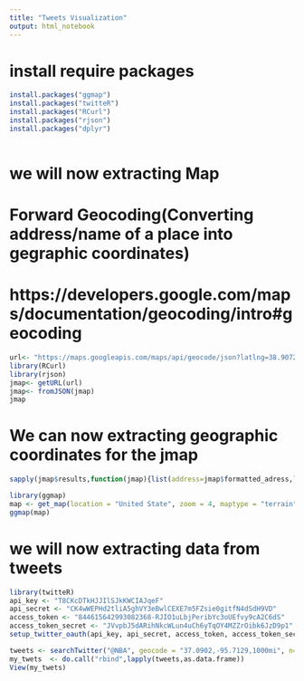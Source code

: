 ```yaml
---
title: "Tweets Visualization"
output: html_notebook
---
```


# install require packages
```r
install.packages("ggmap")
install.packages("twitteR") 
install.packages("RCurl")
install.packages("rjson")
install.packages("dplyr")
                 
```

# we will now extracting Map
# Forward Geocoding(Converting address/name of a place into gegraphic coordinates)
# https://developers.google.com/maps/documentation/geocoding/intro#geocoding

```r
url<- "https://maps.googleapis.com/maps/api/geocode/json?latlng=38.9072,-77.0369"
library(RCurl)
library(rjson)
jmap<- getURL(url)
jmap<- fromJSON(jmap)
jmap

```
# We can now extracting geographic coordinates for the jmap
```r
sapply(jmap$results,function(jmap){list(address=jmap$formatted_adress,latitude=jmap$geometry$location$lat,longitude=jmap$geometry$location$lng)})
```

```r
library(ggmap)
map <- get_map(location = "United State", zoom = 4, maptype = "terrain", source = "google")
ggmap(map)
```



# we will now extracting data from tweets
```r
library(twitteR)
api_key <- "T8CKcDTkHJJIlSJkKWCIAJqeF"
api_secret <- "CK4wWEPHd2tliA5ghVY3eBwlCEXE7m5FZsie0gitfN4dSdH9VD"
access_token <- "844615642993082368-RJIO1uLbjPeribYc3oUEfvy9cA2C6dS"
access_token_secret <- "JVvpbJ5dARihNkcWLun4uCh6yTqOY4MZZrOibk6JzD9p1"
setup_twitter_oauth(api_key, api_secret, access_token, access_token_secret)

tweets <- searchTwitter("@NBA", geocode = "37.0902,-95.7129,1000mi", n=500)
my_twets  <- do.call("rbind",lapply(tweets,as.data.frame))
View(my_twets)

```





